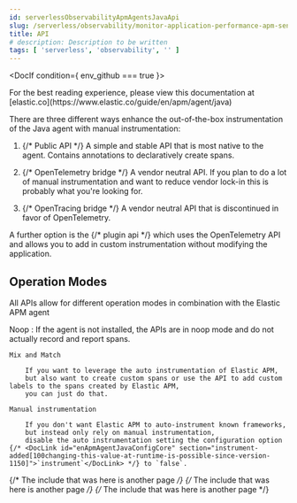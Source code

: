```yaml
---
id: serverlessObservabilityApmAgentsJavaApi
slug: /serverless/observability/monitor-application-performance-apm-send-traces-to-elastic-java-api
title: API
# description: Description to be written
tags: [ 'serverless', 'observability', '' ]
---
```





<DocIf condition={ env_github === true }>

<DocCallOut title="Note">
For the best reading experience,
please view this documentation at [elastic.co](https://www.elastic.co/guide/en/apm/agent/java)
</DocCallOut>

</DocIf>

<div id="apis"></div>

There are three different ways enhance the out-of-the-box instrumentation of the Java agent with manual instrumentation:

1. {/* <DocLink id="enApmAgentJavaPublicApi">Public API</DocLink> */}
    A simple and stable API that is most native to the agent.
    Contains annotations to declaratively create spans.

1. {/* <DocLink id="enApmAgentJavaOpentelemetryBridge">OpenTelemetry bridge</DocLink> */}
    A vendor neutral API.
    If you plan to do a lot of manual instrumentation and want to reduce vendor lock-in this is probably what you're looking for.

1. {/* <DocLink id="enApmAgentJavaOpentracingBridge">OpenTracing bridge</DocLink> */}
    A vendor neutral API that is discontinued in favor of OpenTelemetry.

A further option is the {/* <DocLink id="enApmAgentJavaPluginApi">plugin api</DocLink> */} which uses the OpenTelemetry API and allows you to add in custom instrumentation without modifying the application.

<div id="apis-operation-modes"></div>

## Operation Modes

All APIs allow for different operation modes in combination with the Elastic APM agent

Noop 
    : If the agent is not installed, the APIs are in noop mode and do not actually record and report spans.

    Mix and Match 

        If you want to leverage the auto instrumentation of Elastic APM,
        but also want to create custom spans or use the API to add custom labels to the spans created by Elastic APM,
        you can just do that.

    Manual instrumentation 

        If you don't want Elastic APM to auto-instrument known frameworks,
        but instead only rely on manual instrumentation,
        disable the auto instrumentation setting the configuration option {/* <DocLink id="enApmAgentJavaConfigCore" section="instrument-added[100changing-this-value-at-runtime-is-possible-since-version-1150]">`instrument`</DocLink> */} to `false`.

{/* The include that was here is another page */}
{/* The include that was here is another page */}
{/* The include that was here is another page */}
